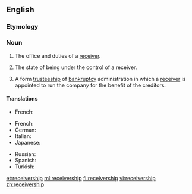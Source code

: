 {{wikipedia}}
==English==

===Etymology===
{{suffix|receiver|ship}}

===Noun===
{{en-noun}}

# {{context|legal|lang=en}} The office and duties of a [[receiver]].
# {{context|legal|lang=en}} The state of being under the control of a receiver.
# {{context|legal|business|lang=en}} A form [[trusteeship]] of [[bankruptcy]] administration in which a [[receiver]] is appointed to run the company for the benefit of the creditors.

====Translations====
{{trans-top|The state of being under the control of a receiver}}
*French: {{t|fr|mise sous séquestre|f}}
{{trans-mid}}
{{trans-bottom}}
{{trans-top|trusteeship in bankruptcy}}
*French: {{t|fr|administration-séquestre|f}}
*German: {{t|de|Konkursverwaltung}}
* Italian: {{t|it|sequestro}}
*Japanese: {{t+|ja|管財|tr=kanzai}}
{{trans-mid}}
* Russian: {{t+|ru|преемственность|f|tr=prejemstvennost'}}
* Spanish: {{t|es|sindicatura}}
* Turkish: {{t|tr|yedieminlik}}
{{trans-bottom}}

[[et:receivership]]
[[ml:receivership]]
[[fi:receivership]]
[[vi:receivership]]
[[zh:receivership]]